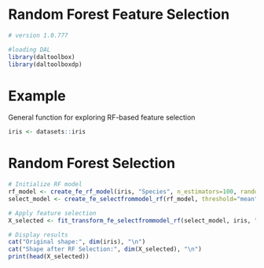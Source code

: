 # Random Forest Feature Selection

```r

# version 1.0.777

#loading DAL
library(daltoolbox) 
library(daltoolboxdp)
```

# Example
General function for exploring RF-based feature selection

```r
iris <- datasets::iris
```

# Random Forest Selection

```r
# Initialize RF model
rf_model <- create_fe_rf_model(iris, "Species", n_estimators=100, random_state=0)
select_model <- create_fe_selectfrommodel_rf(rf_model, threshold="mean", prefit=TRUE)

# Apply feature selection
X_selected <- fit_transform_fe_selectfrommodel_rf(select_model, iris, "Species")

# Display results
cat("Original shape:", dim(iris), "\n")
cat("Shape after RF Selection:", dim(X_selected), "\n")
print(head(X_selected))
```
